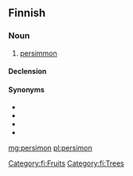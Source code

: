 ==Finnish==

===Noun===
{{fi-noun}}

# [[persimmon]]

====Declension====
{{fi-decl-risti|persimon|||a|i=0}}

====Synonyms====
* {{l|fi|kaki}}
* {{l|fi|kakiluumu}}
* {{l|fi|persimoni}}
* {{l|fi|sharon}}

[[Category:fi:Fruits]]
[[Category:fi:Trees]]

[[mg:persimon]]
[[pl:persimon]]